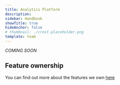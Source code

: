 ```yaml
---
title: Analytics Platform
description:
sidebar: Handbook
showTitle: true
hideAnchor: false
# thumbnail: ./crest-placeholder.png
template: team
---
```


_COMING SOON_

## Feature ownership
You can find out more about the features we own [here](/handbook/engineering/feature-ownership)

